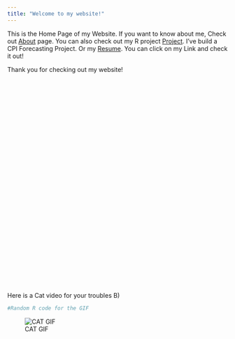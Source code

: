 ```yaml
---
title: "Welcome to my website!"
---
```


<head>
<!-- Global site tag (gtag.js) - Google Analytics -->
<script async src="https://www.googletagmanager.com/gtag/js?id=UA-159973642-1"></script>
<script>
  window.dataLayer = window.dataLayer || [];
  function gtag(){dataLayer.push(arguments);}
  gtag('js', new Date());

  gtag('config', 'UA-159973642-1');
</script>
</head> 

This is the Home Page of my Website. If you want to know about me, Check out [About](https://monetarist.github.io/about.html) page. You can also check out my R project [Project](https://monetarist.github.io/project.html). I've build a CPI Forecasting Project. Or my [Resume](https://monetarist.github.io/cv.html). You can click on my Link and check it out! 



Thank you for checking out my website! 





<div style="margin-bottom:500px;">
</div>

Here is a Cat video for your troubles B)

```r
#Random R code for the GIF
```


![CAT GIF](https://media.giphy.com/media/lJNoBCvQYp7nq/giphy.gif)

